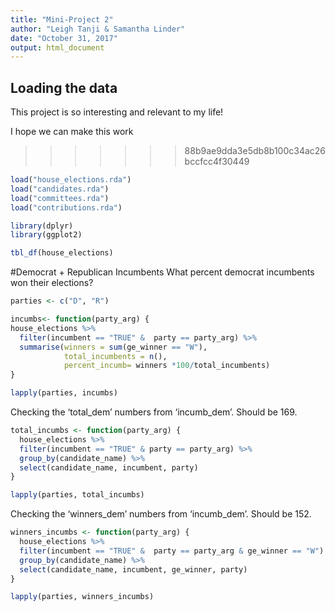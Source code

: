 ```yaml
---
title: "Mini-Project 2"
author: "Leigh Tanji & Samantha Linder"
date: "October 31, 2017"
output: html_document
---
```



## Loading the data

This project is so interesting and relevant to my life!

I hope we can make this work

>>>>>>> 88b9ae9dda3e5db8b100c34ac26bccfcc4f30449
```r
load("house_elections.rda")
load("candidates.rda")
load("committees.rda")
load("contributions.rda")
```

```r
library(dplyr)
library(ggplot2)
```

```r
tbl_df(house_elections)
```

#Democrat + Republican Incumbents
What percent democrat incumbents won their elections?
```r
parties <- c("D", "R")

incumbs<- function(party_arg) {
house_elections %>%
  filter(incumbent == "TRUE" &  party == party_arg) %>%
  summarise(winners = sum(ge_winner == "W"), 
            total_incumbents = n(),
            percent_incumb= winners *100/total_incumbents) 
}

lapply(parties, incumbs)
```

Checking the 'total_dem' numbers from 'incumb_dem'. Should be 169. 
```r
total_incumbs <- function(party_arg) {
  house_elections %>%
  filter(incumbent == "TRUE" & party == party_arg) %>%
  group_by(candidate_name) %>%
  select(candidate_name, incumbent, party)
}

lapply(parties, total_incumbs)
```

Checking the 'winners_dem' numbers from 'incumb_dem'. Should be 152.
```r
winners_incumbs <- function(party_arg) {
  house_elections %>%
  filter(incumbent == "TRUE" &  party == party_arg & ge_winner == "W") %>%
  group_by(candidate_name) %>%
  select(candidate_name, incumbent, ge_winner, party)
}

lapply(parties, winners_incumbs)
```





























